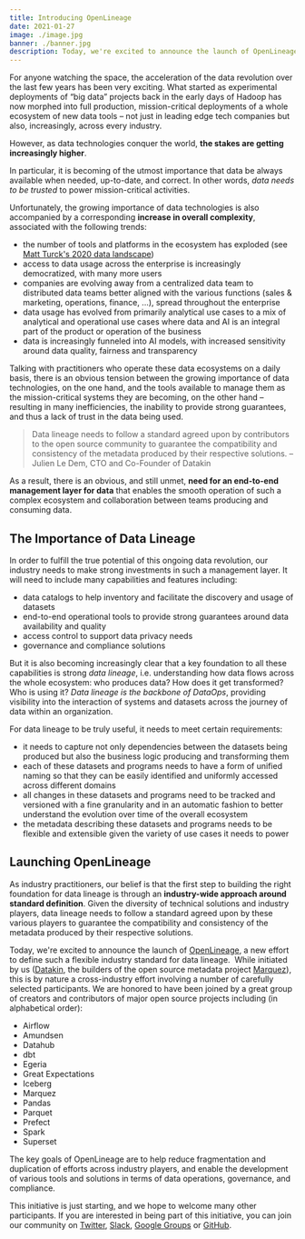 ```yaml
---
title: Introducing OpenLineage
date: 2021-01-27
image: ./image.jpg
banner: ./banner.jpg
description: Today, we're excited to announce the launch of OpenLineage, a new effort to define such a flexible industry standard for data lineage.
---
```


For anyone watching the space, the acceleration of the data revolution over the last few years has been very exciting. What started as experimental deployments of “big data” projects back in the early days of Hadoop has now morphed into full production, mission-critical deployments of a whole ecosystem of new data tools – not just in leading edge tech companies but also, increasingly, across every industry.

However, as data technologies conquer the world, <strong>the stakes are getting increasingly higher</strong>.

In particular, it is becoming of the utmost importance that data be always available when needed, up-to-date, and correct. In other words, *data needs to be trusted* to power mission-critical activities.

Unfortunately, the growing importance of data technologies is also accompanied by a corresponding <strong>increase in overall complexity</strong>, associated with the following trends:

- the number of tools and platforms in the ecosystem has exploded (see <a href="http://mattturck.com/wp-content/uploads/2020/09/2020-Data-and-AI-Landscape-Matt-Turck-at-FirstMark-v1.pdf" target="_blank" rel="noopener">Matt Turck's 2020 data landscape</a>)
- access to data usage across the enterprise is increasingly democratized, with many more users
- companies are evolving away from a centralized data team to distributed data teams better aligned with the various functions (sales & marketing, operations, finance, ...), spread throughout the enterprise
- data usage has evolved from primarily analytical use cases to a mix of analytical and operational use cases where data and AI is an integral part of the product or operation of the business
- data is increasingly funneled into AI models, with increased sensitivity around data quality, fairness and transparency

Talking with practitioners who operate these data ecosystems on a daily basis, there is an obvious tension between the growing importance of data technologies, on the one hand, and the tools available to manage them as the mission-critical systems they are becoming, on the other hand – resulting in many inefficiencies, the inability to provide strong guarantees, and thus a lack of trust in the data being used.

> Data lineage needs to follow a standard agreed upon by contributors to the open source community to guarantee the compatibility and consistency of the metadata produced by their respective solutions. – Julien Le Dem, CTO and Co-Founder of Datakin

As a result, there is an obvious, and still unmet, <strong>need for an end-to-end management layer for data</strong> that enables the smooth operation of such a complex ecosystem and collaboration between teams producing and consuming data.

## The Importance of Data Lineage

In order to fulfill the true potential of this ongoing data revolution, our industry needs to make strong investments in such a management layer. It will need to include many capabilities and features including:

- data catalogs to help inventory and facilitate the discovery and usage of datasets
- end-to-end operational tools to provide strong guarantees around data availability and quality
- access control to support data privacy needs
- governance and compliance solutions

But it is also becoming increasingly clear that a key foundation to all these capabilities is strong *data lineage*, i.e. understanding how data flows across the whole ecosystem: who produces data? How does it get transformed? Who is using it? *Data lineage is the backbone of DataOps*, providing visibility into the interaction of systems and datasets across the journey of data within an organization.

For data lineage to be truly useful, it needs to meet certain requirements:

- it needs to capture not only dependencies between the datasets being produced but also the business logic producing and transforming them
- each of these datasets and programs needs to have a form of unified naming so that they can be easily identified and uniformly accessed across different domains
- all changes in these datasets and programs need to be tracked and versioned with a fine granularity and in an automatic fashion to better understand the evolution over time of the overall ecosystem
- the metadata describing these datasets and programs needs to be flexible and extensible given the variety of use cases it needs to power

## Launching OpenLineage

As industry practitioners, our belief is that the first step to building the right foundation for data lineage is through an <strong>industry-wide approach around standard definition</strong>. Given the diversity of technical solutions and industry players, data lineage needs to follow a standard agreed upon by these various players to guarantee the compatibility and consistency of the metadata produced by their respective solutions.

Today, we're excited to announce the launch of <a href="https://github.com/OpenLineage/OpenLineage" target="_blank" rel="noopener">OpenLineage</a>, a new effort to define such a flexible industry standard for data lineage.  While initiated by us (<a href="https://datakin.com/" target="_blank" rel="noopener">Datakin</a>, the builders of the open source metadata project <a href="https://marquezproject.github.io/marquez/" target="_blank" rel="noopener">Marquez</a>), this is by nature a cross-industry effort involving a number of carefully selected participants. We are honored to have been joined by a great group of creators and contributors of major open source projects including (in alphabetical order):

- Airflow
- Amundsen
- Datahub
- dbt
- Egeria
- Great Expectations
- Iceberg
- Marquez
- Pandas
- Parquet
- Prefect
- Spark
- Superset

The key goals of OpenLineage are to help reduce fragmentation and duplication of efforts across industry players, and enable the development of various tools and solutions in terms of data operations, governance, and compliance.

This initiative is just starting, and we hope to welcome many other participants. If you are interested in being part of this initiative, you can join our community on <a href="https://twitter.com/OpenLineage" target="_blank" rel="noopener">Twitter</a>, <a href="http://bit.ly/OpenLineageSlack" target="_blank" rel="noopener">Slack</a>, <a href="https://groups.google.com/g/openlineage?pli=1" target="_blank" rel="noopener">Google Groups</a> or <a href="https://github.com/OpenLineage/OpenLineage" target="_blank" rel="noopener">GitHub</a>.


